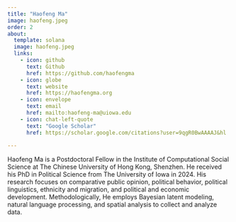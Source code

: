 ```yaml
---
title: "Haofeng Ma"
image: haofeng.jpeg
order: 2
about:
  template: solana
  image: haofeng.jpeg
  links:
    - icon: github
      text: Github
      href: https://github.com/haofengma
    - icon: globe
      text: website
      href: https://haofengma.org
    - icon: envelope
      text: email
      href: mailto:haofeng-ma@uiowa.edu
    - icon: chat-left-quote
      text: "Google Scholar"
      href: https://scholar.google.com/citations?user=9qgR0BwAAAAJ&hl
    
---
```


Haofeng Ma is a Postdoctoral Fellow in the Institute of Computational Social Science at The Chinese University of Hong Kong, Shenzhen. He received his PhD in Political Science from The University of Iowa in 2024. His research focuses on comparative public opinion, political behavior, political linguistics, ethnicity and migration, and political and economic development. Methodologically, He employs Bayesian latent modeling, natural language processing, and spatial analysis to collect and analyze data.
